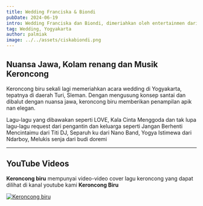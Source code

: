 ```yaml
---
title: Wedding Franciska & Biondi
pubDate: 2024-06-19
intro: Wedding Franciska dan Biondi, dimeriahkan oleh entertainmen dari Keroncong Biru!
tag: Wedding, Yogyakarta
author: palmiak
image: ../../assets/ciskabiondi.png
---
```


## Nuansa Jawa, Kolam renang dan Musik Keroncong

Keroncong biru sekali lagi memeriahkan acara wedding di Yogyakarta, tepatnya di daerah Turi, Sleman. Dengan mengusung konsep santai dan dibalut dengan nuansa jawa, keroncong biru memberikan penampilan apik nan elegan.

Lagu-lagu yang dibawakan seperti LOVE, Kala Cinta Menggoda dan tak lupa lagu-lagu request dari pengantin dan keluarga seperti Jangan Berhenti Mencintaimu dari Titi DJ, Separuh ku dari Nano Band, Yogya Istimewa dari Ndarboy, Melukis senja dari budi doremi

___
## YouTube Videos

**Keroncong biru** mempunyai video-video cover lagu keroncong yang dapat dilihat di kanal youtube kami **Keroncong Biru**


[![Keroncong biru](https://img.youtube.com/vi/16box8V-w9w/maxresdefault.jpg)](https://www.youtube.com/watch?v=16box8V-w9w)
